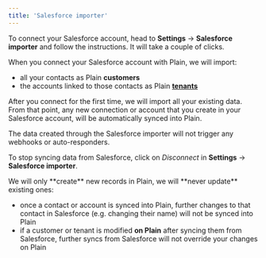 ```yaml
---
title: 'Salesforce importer'
---
```


To connect your Salesforce account, head to **Settings** → **Salesforce importer** and follow the instructions. It will take a couple of clicks.

When you connect your Salesforce account with Plain, we will import:

- all your contacts as Plain **customers**
- the accounts linked to those contacts as Plain [**tenants**](/tenant-support)

After you connect for the first time, we will import all your existing data. From that point, any new connection or account that you create in your Salesforce account, will be automatically synced into Plain.

<Info>
  The data created through the Salesforce importer will not trigger any webhooks or auto-responders.
</Info>

To stop syncing data from Salesforce, click on _Disconnect_ in **Settings** → **Salesforce importer**.

<Note>
We will only **create** new records in Plain, we will **never update** existing ones:

- once a contact or account is synced into Plain, further changes to that contact in Salesforce (e.g. changing their name) will not be synced into Plain
- if a customer or tenant is modified **on Plain** after syncing them from Salesforce, further syncs from Salesforce will not override your changes on Plain

</Note>
